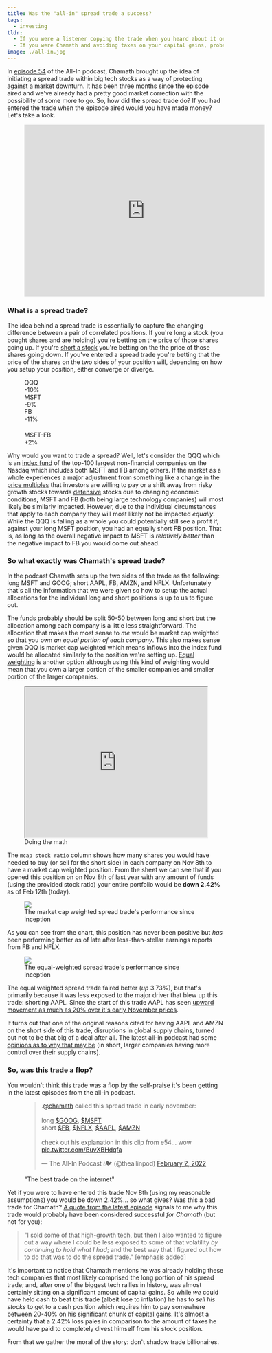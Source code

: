 ```yaml
---
title: Was the "all-in" spread trade a success?
tags:
  - investing
tldr:
  - If you were a listener copying the trade when you heard about it on the all-in podcast, probably no
  - If you were Chamath and avoiding taxes on your capital gains, probably yes
image: ./all-in.jpg
---
```


In [episode 54](https://www.youtube.com/watch?v=ejW4f6liOS8) of the All-In podcast, Chamath brought up the idea of
initiating a spread trade within big tech stocks as a way of protecting against a market downturn. It has been three
months since the episode aired and we've already had a pretty good market correction with the possibility of some more
to go. So, how did the spread trade do? If you had entered the trade when the episode aired would you have made money?
Let's take a look.

<figure class="center">
<iframe width="560" height="400" src="https://www.youtube.com/embed/ejW4f6liOS8?start=473"
title="YouTube video player" frameborder="0" allow="accelerometer; autoplay; clipboard-write; encrypted-media;
gyroscope; picture-in-picture" allowfullscreen></iframe>
</figure>

### What is a spread trade?

The idea behind a spread trade is essentially to capture the changing difference between a pair of correlated
positions. If you're long a stock (you bought shares and are holding) you're betting on the price of those shares
going up. If you're [short a stock](https://www.investopedia.com/terms/s/shortselling.asp) you're betting on the the
price of those shares going down. If you've entered a spread trade you're betting that the price of the shares on the
two sides of your position will, depending on how you setup your position, either converge or diverge.

<figure class="smallest right">
  <div class={ styles["spread-example"] }>
    <div class={ styles.down }>
      <div>QQQ</div>
      <div>-10%</div>
    </div>
    <div class={ styles.down }>
      <div>MSFT</div>
      <div>-9%</div>
    </div>
    <div class={ styles.down }>
      <div>FB</div>
      <div>-11%</div>
    </div>
    <div class={ styles.up } style="margin-top: 20px;">
      <div>MSFT-FB</div>
      <div>+2%</div>
    </div>
  </div>
</figure>

Why would you want to trade a spread? Well, let's consider the QQQ which is an
[index fund](https://www.investopedia.com/terms/i/indexfund.asp) of the top-100 largest non-financial companies
on the Nasdaq which includes both MSFT and FB among others. If the market as a whole experiences a major adjustment from
something like a change in the [price multiples](https://www.investopedia.com/terms/p/pricemultiples.asp) that
investors are willing to pay or a shift away from risky growth stocks towards
[defensive](https://www.investopedia.com/terms/d/defensivestock.asp) stocks due to changing
economic conditions, MSFT and FB (both being large technology companies) will most likely be similarly impacted.
However, due to the individual circumstances that apply to each company they will most likely not be impacted
_equally_. While the QQQ is falling as a whole you could potentially still see a profit if, against your long MSFT
position, you had an equally short FB position. That is, as long as the overall negative impact to MSFT is
_relatively better_ than the negative impact to FB you would come out ahead.

### So what exactly was Chamath's spread trade?

In the podcast Chamath sets up the two sides of the trade as the following: long MSFT and GOOG; short AAPL, FB, AMZN,
and NFLX. Unfortunately that's all the information that we were given so how to setup the actual allocations for the
individual long and short positions is up to us to figure out.

The funds probably should be split 50-50 between long and short but the allocation among each company is a little
less straightforward. The allocation that makes the most sense to _me_ would be market cap weighted so that you own
_an equal portion of each company_. This also makes sense given QQQ is market cap weighted which means inflows into the
index fund would be allocated similarly to the position we're setting up. [Equal weighting](https://www.investopedia.com/articles/exchangetradedfunds/08/market-equal-weight.asp)
is another option although using this kind of weighting would mean that you own a larger portion of the smaller
companies and smaller portion of the larger companies.

<figure class={`right ${ styles.spreadsheet }`}>
  <iframe height="350" width="100%" src="https://docs.google.com/spreadsheets/d/e/2PACX-1vSw5LU4vm5-1ypTzYqMga-JUEq0OTckJtCdmlmxS65fz5r1lZT9KxOMaZUlYXn_IoR4baaVVEhW81H2/pubhtml?gid=0&amp;single=true&amp;widget=true&amp;headers=false"></iframe>
  <figcaption>Doing the math</figcaption>
</figure>

The `mcap stock ratio` column shows how many shares you would have needed to buy (or sell for the short side) in each
company on Nov 8th to have a market cap weighted position. From the sheet we can see that if you opened this position
on on Nov 8th of last year with any amount of funds (using the provided stock ratio) your entire portfolio would be
**down 2.42%** as of Feb 12th (today).

<figure>
  <img src={ imgSpreadMarketCap.src } />
  <figcaption>The market cap weighted spread trade's performance since inception</figcaption>
</figure>

As you can see from the chart, this position has never been positive but _has_ been performing better as of late after
less-than-stellar earnings reports from FB and NFLX.

<figure class="small right">
  <img v-img src={ imgSpreadEqual.src } />
  <figcaption>The equal-weighted spread trade's performance since inception</figcaption>
</figure>

The equal weighted spread trade faired better (_up_ 3.73%), but that's primarily because it was less exposed to the
major driver that blew up this trade: shorting AAPL. Since the start of this trade AAPL has seen [upward
movement as much as 20% over it's early November prices](https://www.google.com/finance/quote/AAPL:NASDAQ?window=5Y).

It turns out that one of the original reasons cited for having AAPL and AMZN on the short side of this trade,
disruptions in global supply chains, turned out not to be that big of a deal after all. The latest all-in podcast
had some [opinions as to why that may be](https://youtu.be/uSUM1mvw17w?t=773) (in short, larger companies having more
control over their supply chains).

### So, was this trade a flop?

You wouldn't think this trade was a flop by the self-praise it's been getting in the latest episodes from the all-in
podcast.

<figure class="center no-shadow">
  <blockquote class="twitter-tweet"><p lang="en" dir="ltr">.<a href="https://twitter.com/chamath?ref_src=twsrc%5Etfw">@chamath</a> called this spread trade in early november:<br /><br />long <a href="https://twitter.com/search?q=%24GOOG&amp;src=ctag&amp;ref_src=twsrc%5Etfw">$GOOG</a>, <a href="https://twitter.com/search?q=%24MSFT&amp;src=ctag&amp;ref_src=twsrc%5Etfw">$MSFT</a><br />short <a href="https://twitter.com/search?q=%24FB&amp;src=ctag&amp;ref_src=twsrc%5Etfw">$FB</a>, <a href="https://twitter.com/search?q=%24NFLX&amp;src=ctag&amp;ref_src=twsrc%5Etfw">$NFLX</a>, <a href="https://twitter.com/search?q=%24AAPL&amp;src=ctag&amp;ref_src=twsrc%5Etfw">$AAPL</a>, <a href="https://twitter.com/search?q=%24AMZN&amp;src=ctag&amp;ref_src=twsrc%5Etfw">$AMZN</a><br /><br />check out his explanation in this clip from e54... wow <a href="https://t.co/BuvXBHdqfa">pic.twitter.com/BuvXBHdqfa</a></p>&mdash; The All-In Podcast 💧🐦 (@theallinpod) <a href="https://twitter.com/theallinpod/status/1489019433834192897?ref_src=twsrc%5Etfw">February 2, 2022</a></blockquote> <script async src="https://platform.twitter.com/widgets.js" charset="utf-8"></script>
  <figcaption>"The best trade on the internet"</figcaption>
</figure>

Yet if you were to have entered this trade Nov 8th (using my reasonable assumptions) you would be down 2.42%... so
what gives? Was this a bad trade for Chamath? [A quote from the latest episode](https://www.youtube.com/watch?v=uSUM1mvw17w&t=2843s)
signals to me why this trade would probably have been considered successful _for Chamath_ (but not for you):

> "I sold some of that high-growth tech, but then I also wanted to figure out a way where I could be less exposed to
> some of that volatility _by continuing to hold what I had_; and the best way that I figured out how to do that was
> to do the spread trade." [emphasis added]

It's important to notice that Chamath mentions he was already holding these tech companies that most likely comprised
the long portion of his spread trade; and, after one of the biggest tech rallies in history, was almost certainly
sitting on a significant amount of capital gains. So while _we_ could have held cash to beat this trade (albeit lose to
inflation) he has to _sell his stocks_ to get to a cash position which requires him to pay somewhere between 20-40%
on his significant chunk of capital gains. It's almost a certainty that a 2.42% loss pales in comparison to the amount
of taxes he would have paid to completely divest himself from his stock position.

From that we gather the moral of the story: don't shadow trade billionaires.

